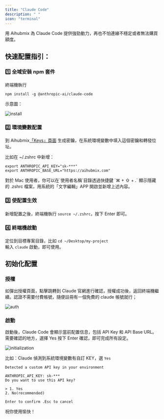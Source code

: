 ```yaml
---
title: "Claude Code"
description: " "
icon: "terminal"
---
```


用 Aihubmix 為 Claude Code 提供強勁動力，再也不怕連線不穩定或者無法購買額度。

## 快速配置指引：

### 1️⃣ 全域安裝 npm 套件

終端機執行

```shell
npm install -g @anthropic-ai/claude-code
```

示意圖：

![install](../../public/cn/aihubmix-claude-code-npm.png)

### 2️⃣ 環境變數配置

到 Aihubmix[「Keys」頁面](https://aihubmix.com/token) 生成密鑰，在系統環境變數中填入這個密鑰和轉發位址。

比如在 ~/.zshrc 中新增：

```shell
export ANTHROPIC_API_KEY="sk-***"
export ANTHROPIC_BASE_URL="https://aihubmix.com"
```

<Tip>
  對於 Mac 使用者，你可以在`使用者名稱`目錄透過快捷鍵 `⌘ + ⇧ + .` 顯示隱藏的 .zshrc 檔案，用系統的「文字編輯」APP 開啟並新增上述內容。
</Tip>

### 3️⃣ 使配置生效

新增配置之後，終端機執行 `source ~/.zshrc`，按下 Enter 即可。

### 4️⃣ 終端機啟動

定位到目標專案目錄，比如 `cd ~/Desktop/my-project`\
輸入 `claude` 啟動，即可使用。

## 初始化配置

### 授權

如彈出授權頁面，點擊跳轉到 Claude 官網進行確認，授權成功後，返回終端機繼續。認證不需要付費帳號，隨便註冊有一個免費的 claude 帳號就行；

![auth](../../public/cn/claude-auth.png)

### 啟動

啟動後，Claude Code 會顯示當前配置信息，包括 API Key 和 API Base URL。
需要確認的地方，選擇 Yes 按下 Enter 確認，即可完成所有設定。

![initialization](../../public/cn/aihubmix-claude-code.png)

比如：Claude 偵測到系統環境變數有自訂 KEY，選 `Yes`

```
Detected a custom API key in your environment

ANTHROPIC_API_KEY: sk-***
Do you want to use this API key?

> 1. Yes
2. No(recommended)

Enter to confirm .Esc to cancel
```

祝你使用愉快！